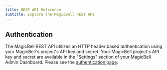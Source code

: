 ```yaml
---
title: REST API Reference
subtitle: Explore the MagicBell REST API
---
```


## Authentication

The MagicBell REST API utilizes an HTTP header based authentication using your
MagicBell's project's API key and secret. Your MagicBell project's API key and
secret are available in the "Settings" section of your MagicBell Admin
Dashboard. Please see the [authentication page](/docs/api-authentication).
